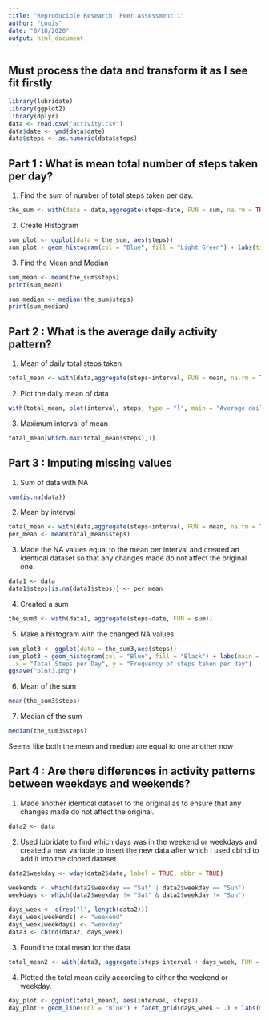 ---
title: "Reproducible Research: Peer Assessment 1"
author: "Louis"
date: "8/18/2020"
output: html_document
---


## Must process the data and transform it as I see fit firstly
```{r, echo=TRUE}
library(lubridate)
library(ggplot2)
library(dplyr)
data <- read.csv("activity.csv")
data$date <- ymd(data$date)
data$steps <- as.numeric(data$steps)
```
## Part 1 : What is mean total number of steps taken per day?

1. Find the sum of number of total steps taken per day.
```{r, echo = TRUE}
the_sum <- with(data = data,aggregate(steps~date, FUN = sum, na.rm = TRUE))
```

2. Create Histogram
```{r, echo=TRUE}
sum_plot <- ggplot(data = the_sum, aes(steps))
sum_plot + geom_histogram(col = "Blue", fill = "Light Green") + labs(title = "Number of steps per day(Missing data ignored)", x = "Total steps taken per day", y = "The frequency of steps")
```

3. Find the Mean and Median
```{r,echo=TRUE}
sum_mean <- mean(the_sum$steps)
print(sum_mean)

sum_median <- median(the_sum$steps)
print(sum_median)
```

## Part 2 : What is the average daily activity pattern?

1. Mean of daily total steps taken
```{r, echo = TRUE}
total_mean <- with(data,aggregate(steps~interval, FUN = mean, na.rm = TRUE))

```
2. Plot the daily mean of data
```{r, echo = TRUE}
with(total_mean, plot(interval, steps, type = "l", main = "Average daily number of steps", xlab = "Interval of Steps", ylab = "Average number of steps"))
```

3. Maximum interval of mean
```{r,echo=TRUE}
total_mean[which.max(total_mean$steps),1]
```
## Part 3 : Imputing missing values

1. Sum of data with NA
```{r,echo=TRUE}
sum(is.na(data))
```
2. Mean by interval
```{r,echo=TRUE}
total_mean <- with(data,aggregate(steps~interval, FUN = mean, na.rm = TRUE))
per_mean <- mean(total_mean$steps)
```
3. Made the NA values equal to the mean per interval and created an identical dataset so that any changes made do not affect the original one.
```{r,echo=TRUE}
data1 <- data
data1$steps[is.na(data1$steps)] <- per_mean
```
4. Created a sum
```{r,echo=TRUE}
the_sum3 <- with(data1, aggregate(steps~date, FUN = sum))
```
5. Make a histogram with the changed NA values
```{r,echo=TRUE}
sum_plot3 <- ggplot(data = the_sum3,aes(steps))
sum_plot3 + geom_histogram(col = "Blue", fill = "Black") + labs(main = "Total number of steps per day (NA included)"
, x = "Total Steps per Day", y = "Frequency of steps taken per day")
ggsave("plot3.png")
```
6. Mean of the sum
```{r,echo=TRUE}
mean(the_sum3$steps)
```
7. Median of the sum
```{r,echo=TRUE}
median(the_sum3$steps)
```
Seems like both the mean and median are equal to one another now


## Part 4 : Are there differences in activity patterns between weekdays and weekends?

1. Made another identical dataset to the original as to ensure that any changes made do not affect the original.
```{r,echo=TRUE}
data2 <- data
```
2. Used lubridate to find which days was in the weekend or weekdays and created a new variable to insert the new data
after which I used cbind to add it into the cloned dataset.
```{r,echo=TRUE}
data2$weekday <- wday(data2$date, label = TRUE, abbr = TRUE)

weekends <- which(data2$weekday == "Sat" | data2$weekday == "Sun")
weekdays <- which(data2$weekday != "Sat" & data2$weekday != "Sun")

days_week <- c(rep("l", length(data2)))
days_week[weekends] <- "weekend"
days_week[weekdays] <- "weekday"
data3 <- cbind(data2, days_week)
```
3. Found the total mean for the data
```{r,echo=TRUE}
total_mean2 <- with(data3, aggregate(steps~interval + days_week, FUN = mean, na.rm = TRUE))
```
4. Plotted the total mean daily according to either the weekend or weekday.
```{r,echo=TRUE}
day_plot <- ggplot(total_mean2, aes(interval, steps))
day_plot + geom_line(col = "Blue") + facet_grid(days_week ~ .) + labs(main = "Weekday vs Weekend : Average daily number of steps", x = "Intervals", y = "Average number of steps per day")
```

